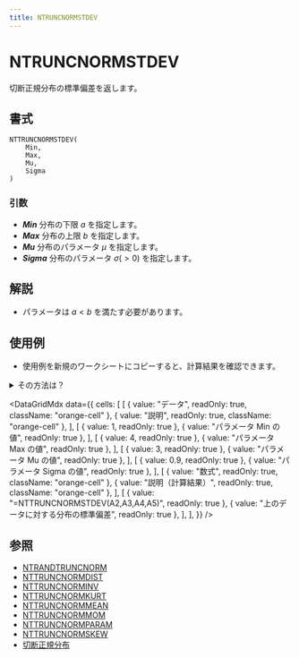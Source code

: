 ```yaml
---
title: NTRUNCNORMSTDEV
---
```



# NTRUNCNORMSTDEV

切断正規分布の標準偏差を返します。

## 書式

```excel
NTTRUNCNORMSTDEV(
    Min,
    Max,
    Mu,
    Sigma
)
```

### 引数

- **_Min_** 分布の下限 $a$ を指定します。
- **_Max_** 分布の上限 $b$ を指定します。
- **_Mu_** 分布のパラメータ $\mu$ を指定します。
- **_Sigma_** 分布のパラメータ $\sigma(>0)$ を指定します。

## 解説

- パラメータは $a<b$ を満たす必要があります。

## 使用例

- 使用例を新規のワークシートにコピーすると、計算結果を確認できます。

<details>
<summary>その方法は？</summary>

1.  新しいブックまたはワークシートを作成します。
2.  ヘルプ トピックにある使用例を選択します（行番号および列番号を除く）。

    ![Selecting an example from Help](./../../assets/functions/HowToCopy.png)

    ヘルプから使用例を選択する

3.  Ctrl キーを押しながら C キーを押します。
4.  ワークシートのセル A1 を選択し、Ctrl キーを押しながら V キーを押します。
5.  計算結果と結果を返す数式の表示を切り替えるには、Ctrl キーを押しながら ` (アクサン グラーブ) キーを押すか、または [ツール] メニューの [ワークシート分析] をポイントし、[ワークシート分析モード] をクリックします。

</details>

<DataGridMdx
  data={{
    cells: [
      [
        { value: "データ", readOnly: true, className: "orange-cell" },
        { value: "説明", readOnly: true, className: "orange-cell" },
      ],
      [
        { value: 1, readOnly: true },
        { value: "パラメータ Min の値", readOnly: true },
      ],
      [
        { value: 4, readOnly: true },
        { value: "パラメータ Max の値", readOnly: true },
      ],
      [
        { value: 3, readOnly: true },
        { value: "パラメータ Mu の値", readOnly: true },
      ],
      [
        { value: 0.9, readOnly: true },
        { value: "パラメータ Sigma の値", readOnly: true },
      ],
      [
        { value: "数式", readOnly: true, className: "orange-cell" },
        { value: "説明（計算結果）", readOnly: true, className: "orange-cell" },
      ],
      [
        { value: "=NTTRUNCNORMSTDEV(A2,A3,A4,A5)", readOnly: true },
        { value: "上のデータに対する分布の標準偏差", readOnly: true },
      ],
    ],
  }}
/>

## 参照

- [NTRANDTRUNCNORM](../01-random-numbers/01-single-series/15-ntrandtruncnorm.mdx)
- [NTTRUNCNORMDIST](095-nttruncnormdist.mdx)
- [NTTRUNCNORMINV](096-nttruncnorminv.mdx)
- [NTTRUNCNORMKURT](097-nttruncnormkurt.mdx)
- [NTTRUNCNORMMEAN](098-nttruncnormmean.mdx)
- [NTTRUNCNORMMOM](099-nttruncnormmom.mdx)
- [NTTRUNCNORMPARAM](100-nttruncnormparam.mdx)
- [NTTRUNCNORMSKEW](101-nttruncnormskew.mdx)
- [切断正規分布](../../05-gallery-of-distributions/truncated-normal-distribution.mdx)
